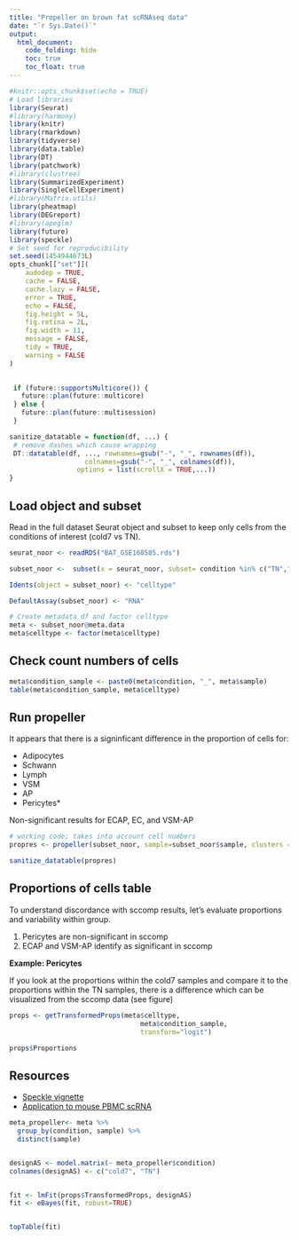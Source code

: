 ```yaml
---
title: "Propeller on brown fat scRNAseq data"
date: "`r Sys.Date()`"
output:
  html_document:
    code_folding: hide
    toc: true
    toc_float: true
---
```




```r
#knitr::opts_chunk$set(echo = TRUE)
# Load libraries
library(Seurat)
#library(harmony)
library(knitr)
library(rmarkdown)
library(tidyverse)
library(data.table)
library(DT)
library(patchwork)
#library(clustree)
library(SummarizedExperiment)
library(SingleCellExperiment)
#library(Matrix.utils)
library(pheatmap)
library(DEGreport)
#library(apeglm)
library(future)
library(speckle)
# Set seed for reproducibility
set.seed(1454944673L)
opts_chunk[["set"]](
    audodep = TRUE,
    cache = FALSE,
    cache.lazy = FALSE,
    error = TRUE,
    echo = FALSE,
    fig.height = 5L,
    fig.retina = 2L,
    fig.width = 11,
    message = FALSE,
    tidy = TRUE,
    warning = FALSE
)

 
 if (future::supportsMulticore()) {
   future::plan(future::multicore)
 } else {
   future::plan(future::multisession)
 }
```

```r
sanitize_datatable = function(df, ...) {
 # remove dashes which cause wrapping
 DT::datatable(df, ..., rownames=gsub("-", "_", rownames(df)),
                   colnames=gsub("-", "_", colnames(df)),
                 options = list(scrollX = TRUE,...))
}
```


## Load object and subset
Read in the full dataset Seurat object and subset to keep only cells from the conditions of interest (cold7 vs TN).

```r
seurat_noor <- readRDS("BAT_GSE160585.rds")

subset_noor <-  subset(x = seurat_noor, subset= condition %in% c("TN","cold7"))

Idents(object = subset_noor) <- "celltype"

DefaultAssay(subset_noor) <- "RNA"

# Create metadata df and factor celltype
meta <- subset_noor@meta.data
meta$celltype <- factor(meta$celltype)

```

## Check count numbers of cells

```r
meta$condition_sample <- paste0(meta$condition, "_", meta$sample)
table(meta$condition_sample, meta$celltype)
```


## Run propeller
It appears that there is a signinficant difference in the proportion of cells for:

* Adipocytes
* Schwann
* Lymph
* VSM
* AP
* Pericytes*

Non-significant results for ECAP, EC, and VSM-AP


```r

# working code; takes into account cell numbers
propres <- propeller(subset_noor, sample=subset_noor$sample, clusters = subset_noor$celltype, group = subset_noor$condition)

sanitize_datatable(propres)

```

## Proportions of cells table
To understand discordance with sccomp results, let's evaluate proportions and variability within group. 

1. Pericytes are non-significant in sccomp
2. ECAP and VSM-AP identify as significant in sccomp

**Example: Pericytes**

If you look at the proportions within the cold7 samples and compare it to the proportions within the TN samples, there is a difference which can be visualized from the sccomp data (see figure)


```r


props <- getTransformedProps(meta$celltype, 
                                 meta$condition_sample, 
                                 transform="logit")

props$Proportions
```

## Resources

* [Speckle vignette](http://127.0.0.1:29356/library/speckle/doc/speckle.html#finding-significant-differences-in-cell-type-proportions-using-propeller)
* [Application to mouse PBMC scRNA](https://phipsonlab.github.io/propeller-paper-analysis/RealDataAnalysis.html#Young_vs_Old)



```r

meta_propeller<- meta %>% 
  group_by(condition, sample) %>%
  distinct(sample)


designAS <- model.matrix(~ meta_propeller$condition) 
colnames(designAS) <- c("cold7", "TN")


fit <- lmFit(props$TransformedProps, designAS)
fit <- eBayes(fit, robust=TRUE)


topTable(fit)




```
